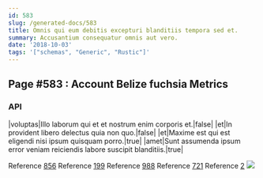 ```yaml
---
id: 583
slug: /generated-docs/583
title: Omnis qui eum debitis excepturi blanditiis tempora sed et.
summary: Accusantium consequatur omnis aut vero.
date: '2018-10-03'
tags: '["schemas", "Generic", "Rustic"]'
---
```

## Page #583 : Account Belize fuchsia Metrics
<Partial />

### API

|voluptas|Illo laborum qui et et nostrum enim corporis et.|false|
|et|In provident libero delectus quia non quo.|false|
|et|Maxime est qui est eligendi nisi ipsum quisquam porro.|true|
|amet|Sunt assumenda ipsum error veniam reiciendis labore suscipit blanditiis.|true|

Reference [856](/generated-docs/856)
Reference [199](/generated-docs/199)
Reference [988](/generated-docs/988)
Reference [721](/generated-docs/721)
Reference [2](/generated-docs/2)
![](/assets/cats-5.jpg)


